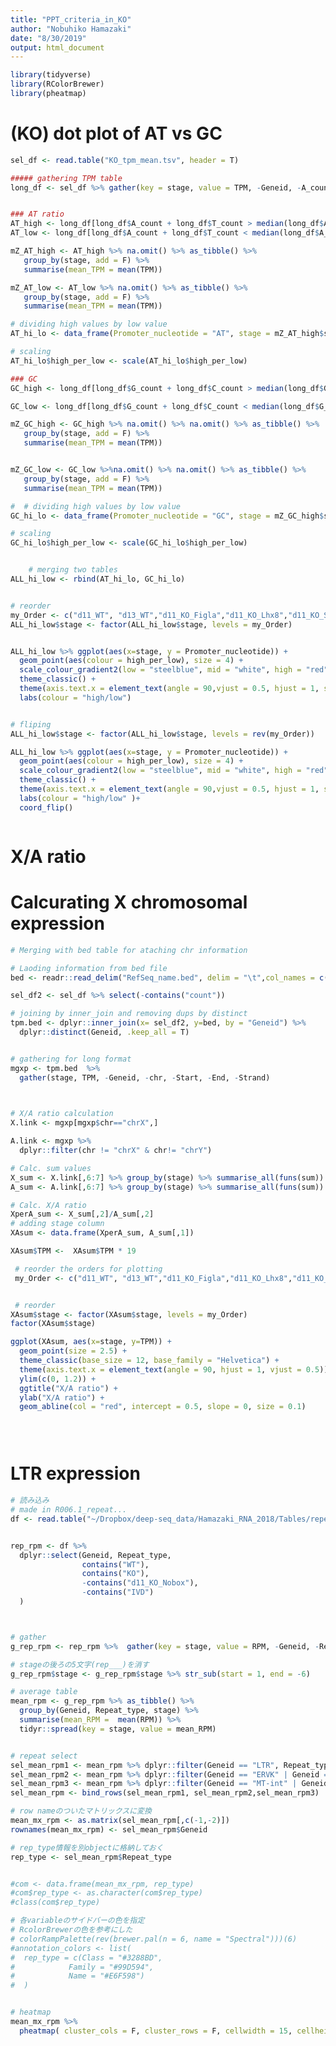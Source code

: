 ```yaml
---
title: "PPT_criteria_in_KO"
author: "Nobuhiko Hamazaki"
date: "8/30/2019"
output: html_document
---
```


```r
library(tidyverse)
library(RColorBrewer)
library(pheatmap)

```




# (KO) dot plot of AT vs GC 
```r

sel_df <- read.table("KO_tpm_mean.tsv", header = T)

##### gathering TPM table
long_df <- sel_df %>% gather(key = stage, value = TPM, -Geneid, -A_count, -T_count, -G_count, -C_count)


### AT ratio
AT_high <- long_df[long_df$A_count + long_df$T_count > median(long_df$A_count + long_df$T_count) + 10,]
AT_low <- long_df[long_df$A_count + long_df$T_count < median(long_df$A_count + long_df$T_count) - 10,]

mZ_AT_high <- AT_high %>% na.omit() %>% as_tibble() %>%
   group_by(stage, add = F) %>%
   summarise(mean_TPM = mean(TPM))

mZ_AT_low <- AT_low %>% na.omit() %>% as_tibble() %>%
   group_by(stage, add = F) %>%
   summarise(mean_TPM = mean(TPM))

# dividing high values by low value
AT_hi_lo <- data_frame(Promoter_nucleotide = "AT", stage = mZ_AT_high$stage , high_per_low = (mZ_AT_high$mean_TPM-mZ_AT_low$mean_TPM) )

# scaling
AT_hi_lo$high_per_low <- scale(AT_hi_lo$high_per_low)

### GC
GC_high <- long_df[long_df$G_count + long_df$C_count > median(long_df$G_count + long_df$C_count) + 10,]

GC_low <- long_df[long_df$G_count + long_df$C_count < median(long_df$G_count + long_df$C_count) - 10,]

mZ_GC_high <- GC_high %>% na.omit() %>% na.omit() %>% as_tibble() %>%
   group_by(stage, add = F) %>%
   summarise(mean_TPM = mean(TPM))


mZ_GC_low <- GC_low %>%na.omit() %>% na.omit() %>% as_tibble() %>%
   group_by(stage, add = F) %>%
   summarise(mean_TPM = mean(TPM))

#  # dividing high values by low value
GC_hi_lo <- data_frame(Promoter_nucleotide = "GC", stage = mZ_GC_high$stage , high_per_low = (mZ_GC_high$mean_TPM - mZ_GC_low$mean_TPM) )

# scaling
GC_hi_lo$high_per_low <- scale(GC_hi_lo$high_per_low)


    # merging two tables
ALL_hi_low <- rbind(AT_hi_lo, GC_hi_lo)


# reorder
my_Order <- c("d11_WT", "d13_WT","d11_KO_Figla","d11_KO_Lhx8","d11_KO_Sub1","d11_KO_Stat3", "d13_KO_Nobox", "d13_KO_Tbpl2", "d13_KO_Sohlh1", "d13_KO_Dynll1", "d13_KO_Ell3", "d13_KO_Hes6", "d13_KO_Foxr1", "d13_KO_Mef2b", "d13_KO_Kdm1b", "d13_KO_Ccnk","d13_KO_Noto","d13_KO_Sfr1", "d13_KO_Tcf25", "d13_KO_Ybx3", "d13_KO_Thap7")
ALL_hi_low$stage <- factor(ALL_hi_low$stage, levels = my_Order)


ALL_hi_low %>% ggplot(aes(x=stage, y = Promoter_nucleotide)) +
  geom_point(aes(colour = high_per_low), size = 4) +
  scale_colour_gradient2(low = "steelblue", mid = "white", high = "red", midpoint = 0) +
  theme_classic() + 
  theme(axis.text.x = element_text(angle = 90,vjust = 0.5, hjust = 1, size = 12), axis.title.x = element_blank(), axis.title.y = element_blank(), legend.text = element_text(size = 8), legend.title = element_text(size = 10), plot.margin= unit(c(7, 1, 1, 1), "lines")) +
  labs(colour = "high/low")


# fliping
ALL_hi_low$stage <- factor(ALL_hi_low$stage, levels = rev(my_Order))

ALL_hi_low %>% ggplot(aes(x=stage, y = Promoter_nucleotide)) +
  geom_point(aes(colour = high_per_low), size = 4) +
  scale_colour_gradient2(low = "steelblue", mid = "white", high = "red", midpoint = 0) +
  theme_classic() + 
  theme(axis.text.x = element_text(angle = 90,vjust = 0.5, hjust = 1, size = 12), axis.title.x = element_blank(), axis.text.y = element_text( size = 8), axis.title.y = element_blank(), legend.text = element_text(size = 8), legend.title = element_text(size = 10), plot.margin = unit(c(5, 1, 1, 1), "lines"))  +
  labs(colour = "high/low" )+ 
  coord_flip() 



```





# X/A ratio
# Calcurating X chromosomal expression
```r
# Merging with bed table for ataching chr information

# Laoding information from bed file
bed <- readr::read_delim("RefSeq_name.bed", delim = "\t",col_names = c("chr","Start","End","Geneid", "Strand")) %>% dplyr::filter(!grepl("Un|random",chr))

sel_df2 <- sel_df %>% select(-contains("count"))

# joining by inner_join and removing dups by distinct
tpm.bed <- dplyr::inner_join(x= sel_df2, y=bed, by = "Geneid") %>%
  dplyr::distinct(Geneid, .keep_all = T)


# gathering for long format
mgxp <- tpm.bed  %>% 
  gather(stage, TPM, -Geneid, -chr, -Start, -End, -Strand)


 
# X/A ratio calculation
X.link <- mgxp[mgxp$chr=="chrX",]

A.link <- mgxp %>% 
  dplyr::filter(chr != "chrX" & chr!= "chrY")

# Calc. sum values
X_sum <- X.link[,6:7] %>% group_by(stage) %>% summarise_all(funs(sum))
A_sum <- A.link[,6:7] %>% group_by(stage) %>% summarise_all(funs(sum))

# Calc. X/A ratio
XperA_sum <- X_sum[,2]/A_sum[,2]
# adding stage column
XAsum <- data.frame(XperA_sum, A_sum[,1]) 

XAsum$TPM <-  XAsum$TPM * 19

 # reorder the orders for plotting
 my_Order <- c("d11_WT", "d13_WT","d11_KO_Figla","d11_KO_Lhx8","d11_KO_Sub1","d11_KO_Stat3", "d13_KO_Nobox", "d13_KO_Tbpl2", "d13_KO_Sohlh1", "d13_KO_Dynll1", "d13_KO_Ell3", "d13_KO_Hes6", "d13_KO_Foxr1", "d13_KO_Mef2b", "d13_KO_Kdm1b", "d13_KO_Ccnk","d13_KO_Noto","d13_KO_Sfr1", "d13_KO_Tcf25", "d13_KO_Ybx3", "d13_KO_Thap7")


 # reorder
XAsum$stage <- factor(XAsum$stage, levels = my_Order)
factor(XAsum$stage)

ggplot(XAsum, aes(x=stage, y=TPM)) +
  geom_point(size = 2.5) +
  theme_classic(base_size = 12, base_family = "Helvetica") +
  theme(axis.text.x = element_text(angle = 90, hjust = 1, vjust = 0.5)) +
  ylim(c(0, 1.2)) +
  ggtitle("X/A ratio") +
  ylab("X/A ratio") +
  geom_abline(col = "red", intercept = 0.5, slope = 0, size = 0.1)


       


```






























# LTR expression
```r
# 読み込み 
# made in R006.1_repeat...
df <- read.table("~/Dropbox/deep-seq_data/Hamazaki_RNA_2018/Tables/repeats/2019_recount/Merged_rep_table.txt", header = T, check.names = F)


rep_rpm <- df %>%
  dplyr::select(Geneid, Repeat_type, 
                contains("WT"),
                contains("KO"),
                -contains("d11_KO_Nobox"),
                -contains("IVD")
  ) 



# gather
g_rep_rpm <- rep_rpm %>%  gather(key = stage, value = RPM, -Geneid, -Repeat_type)

# stageの後ろの5文字(rep___)を消す
g_rep_rpm$stage <- g_rep_rpm$stage %>% str_sub(start = 1, end = -6) 

# average table
mean_rpm <- g_rep_rpm %>% as_tibble() %>%
  group_by(Geneid, Repeat_type, stage) %>%
  summarise(mean_RPM =  mean(RPM)) %>%
  tidyr::spread(key = stage, value = mean_RPM)


# repeat select
sel_mean_rpm1 <- mean_rpm %>% dplyr::filter(Geneid == "LTR", Repeat_type == "Class") 
sel_mean_rpm2 <- mean_rpm %>% dplyr::filter(Geneid == "ERVK" | Geneid == "ERVL-MaLR")
sel_mean_rpm3 <- mean_rpm %>% dplyr::filter(Geneid == "MT-int" | Geneid == "MTA_Mm-int" | Geneid == "RLTR10-int")
sel_mean_rpm <- bind_rows(sel_mean_rpm1, sel_mean_rpm2,sel_mean_rpm3)

# row nameのついたマトリックスに変換
mean_mx_rpm <- as.matrix(sel_mean_rpm[,c(-1,-2)])
rownames(mean_mx_rpm) <- sel_mean_rpm$Geneid

# rep_type情報を別objectに格納しておく
rep_type <- sel_mean_rpm$Repeat_type


#com <- data.frame(mean_mx_rpm, rep_type) 
#com$rep_type <- as.character(com$rep_type)
#class(com$rep_type)

# 各variableのサイドバーの色を指定
# RcolorBrewerの色を参考にした
# colorRampPalette(rev(brewer.pal(n = 6, name = "Spectral")))(6)
#annotation_colors <- list(
#  rep_type = c(Class = "#3288BD",
#            Family = "#99D594",
#            Name = "#E6F598")
#  )


# heatmap
mean_mx_rpm %>%  
  pheatmap( cluster_cols = F, cluster_rows = F, cellwidth = 15, cellheight = 15, scale = "row", gaps_col = 5, gaps_row = c(1,3))




```





